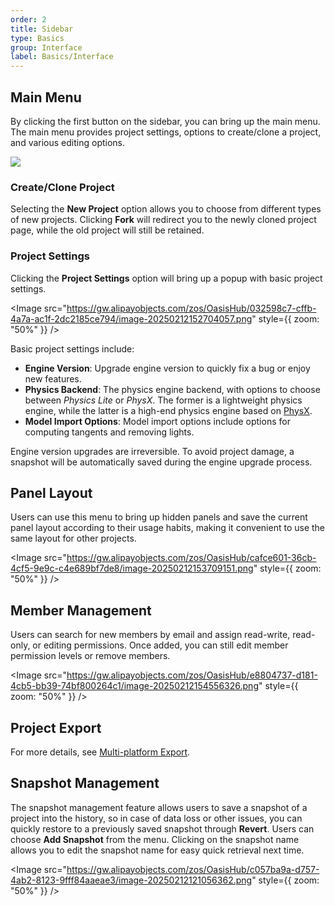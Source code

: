 ```yaml
---
order: 2
title: Sidebar
type: Basics
group: Interface
label: Basics/Interface
---
```


## Main Menu
By clicking the first button on the sidebar, you can bring up the main menu. The main menu provides project settings, options to create/clone a project, and various editing options.

<Image src="https://gw.alipayobjects.com/zos/OasisHub/8ea98fe5-399b-4e5f-83c7-391e2e1a36b8/image-20250212120635786.png" />

### Create/Clone Project

Selecting the **New Project** option allows you to choose from different types of new projects. Clicking **Fork** will redirect you to the newly cloned project page, while the old project will still be retained.

### Project Settings

Clicking the **Project Settings** option will bring up a popup with basic project settings.

<Image src="https://gw.alipayobjects.com/zos/OasisHub/032598c7-cffb-4a7a-ac1f-2dc2185ce794/image-20250212152704057.png" style={{ zoom: "50%" }} />

Basic project settings include:

- **Engine Version**: Upgrade engine version to quickly fix a bug or enjoy new features.
- **Physics Backend**: The physics engine backend, with options to choose between _Physics Lite_ or _PhysX_. The former is a lightweight physics engine, while the latter is a high-end physics engine based on [PhysX](https://developer.nvidia.com/physx-sdk).
- **Model Import Options**: Model import options include options for computing tangents and removing lights.

<Callout type="warning">Engine version upgrades are irreversible. To avoid project damage, a snapshot will be automatically saved during the engine upgrade process.</Callout>

## Panel Layout

Users can use this menu to bring up hidden panels and save the current panel layout according to their usage habits, making it convenient to use the same layout for other projects.

<Image src="https://gw.alipayobjects.com/zos/OasisHub/cafce601-36cb-4cf5-9e9c-c4e689bf7de8/image-20250212153709151.png" style={{ zoom: "50%" }} />

## Member Management

Users can search for new members by email and assign read-write, read-only, or editing permissions. Once added, you can still edit member permission levels or remove members.

<Image src="https://gw.alipayobjects.com/zos/OasisHub/e8804737-d181-4cb5-bb39-74bf800264c1/image-20250212154556326.png" style={{ zoom: "50%" }} />

## Project Export

For more details, see [Multi-platform Export](/docs/platform/platform).

## Snapshot Management

The snapshot management feature allows users to save a snapshot of a project into the history, so in case of data loss or other issues, you can quickly restore to a previously saved snapshot through **Revert**. Users can choose **Add Snapshot** from the menu. Clicking on the snapshot name allows you to edit the snapshot name for easy quick retrieval next time.

<Image src="https://gw.alipayobjects.com/zos/OasisHub/c057ba9a-d757-4ab2-8123-9fff84aaeae3/image-20250212121056362.png" style={{ zoom: "50%" }} />